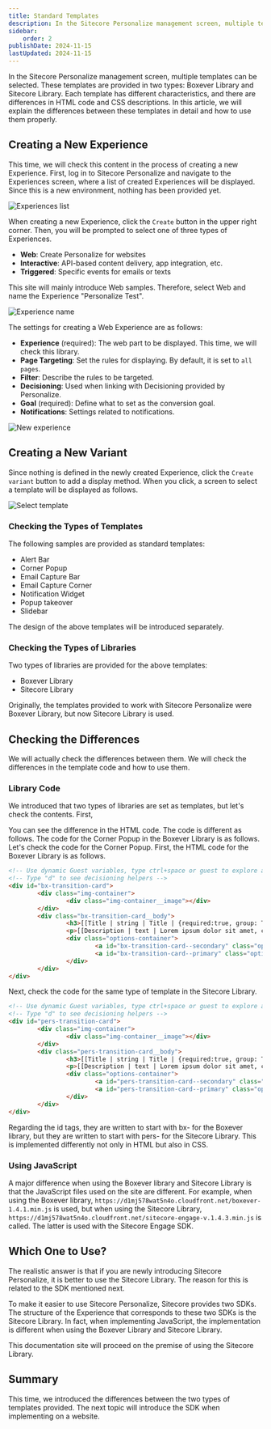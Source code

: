 ```yaml
---
title: Standard Templates
description: In the Sitecore Personalize management screen, multiple templates can be selected. These templates are provided in two types - Boxever Library and Sitecore Library. Each template has different characteristics, and there are differences in HTML code and CSS descriptions. In this article, we will explain the differences between these templates in detail and how to use them properly.
sidebar:
    order: 2
publishDate: 2024-11-15
lastUpdated: 2024-11-15
---
```


In the Sitecore Personalize management screen, multiple templates can be selected. These templates are provided in two types: Boxever Library and Sitecore Library. Each template has different characteristics, and there are differences in HTML code and CSS descriptions. In this article, we will explain the differences between these templates in detail and how to use them properly.

## Creating a New Experience

This time, we will check this content in the process of creating a new Experience. First, log in to Sitecore Personalize and navigate to the Experiences screen, where a list of created Experiences will be displayed. Since this is a new environment, nothing has been provided yet.

![Experiences list](../../../../assets/personalize/library01.png)

When creating a new Experience, click the `Create` button in the upper right corner. Then, you will be prompted to select one of three types of Experiences.

- **Web**: Create Personalize for websites
- **Interactive**: API-based content delivery, app integration, etc.
- **Triggered**: Specific events for emails or texts

This site will mainly introduce Web samples. Therefore, select Web and name the Experience "Personalize Test".

![Experience name](../../../../assets/personalize/library02.png)

The settings for creating a Web Experience are as follows:

- **Experience** (required): The web part to be displayed. This time, we will check this library.
- **Page Targeting**: Set the rules for displaying. By default, it is set to `all pages`.
- **Filter**: Describe the rules to be targeted.
- **Decisioning**: Used when linking with Decisioning provided by Personalize.
- **Goal** (required): Define what to set as the conversion goal.
- **Notifications**: Settings related to notifications.

![New experience](../../../../assets/personalize/library03.png)

## Creating a New Variant

Since nothing is defined in the newly created Experience, click the `Create variant` button to add a display method. When you click, a screen to select a template will be displayed as follows.

![Select template](../../../../assets/personalize/library04.png)

### Checking the Types of Templates

The following samples are provided as standard templates:

- Alert Bar
- Corner Popup
- Email Capture Bar
- Email Capture Corner
- Notification Widget
- Popup takeover
- Slidebar

The design of the above templates will be introduced separately.

### Checking the Types of Libraries

Two types of libraries are provided for the above templates:

- Boxever Library
- Sitecore Library

Originally, the templates provided to work with Sitecore Personalize were Boxever Library, but now Sitecore Library is used.

## Checking the Differences

We will actually check the differences between them. We will check the differences in the template code and how to use them.

### Library Code

We introduced that two types of libraries are set as templates, but let's check the contents. First,

You can see the difference in the HTML code. The code is different as follows. The code for the Corner Popup in the Boxever Library is as follows. Let's check the code for the Corner Popup. First, the HTML code for the Boxever Library is as follows.

```html title="HTML"
<!-- Use dynamic Guest variables, type ctrl+space or guest to explore available entities.-->
<!-- Type "d" to see decisioning helpers -->
<div id="bx-transition-card">
        <div class="img-container">
                <div class="img-container__image"></div>
        </div>
        <div class="bx-transition-card__body">
                <h3>[[Title | string | Title | {required:true, group: Title, order: 1}]]</h3>
                <p>[[Description | text | Lorem ipsum dolor sit amet, consectetur adipiscing elit, sed do eiusmod tempor incididunt | {required:true, group: Description, order: 1}]]</p>
                <div class="options-container">
                        <a id="bx-transition-card--secondary" class="options-container__secondary">[[Dismiss Text | string | No Thanks | {required:true, group: Secondary Button, order: 1}]]</a>
                        <a id="bx-transition-card--primary" class="options-container__primary">[[CTA Text | string | Yes Please | {required:true, group: CTA Button, order: 1}]]</a>
                </div>
        </div>
</div>
```

Next, check the code for the same type of template in the Sitecore Library.

```html {3,7,11-12} title="HTML"
<!-- Use dynamic Guest variables, type ctrl+space or guest to explore available entities.-->
<!-- Type "d" to see decisioning helpers -->
<div id="pers-transition-card">
        <div class="img-container">
                <div class="img-container__image"></div>
        </div>
        <div class="pers-transition-card__body">
                <h3>[[Title | string | Title | {required:true, group: Title, order: 1}]]</h3>
                <p>[[Description | text | Lorem ipsum dolor sit amet, consectetur adipiscing elit, sed do eiusmod tempor incididunt | {required:true, group: Description, order: 1}]]</p>
                <div class="options-container">
                        <a id="pers-transition-card--secondary" class="options-container__secondary">[[Dismiss Text | string | No Thanks | {required:true, group: Secondary Button, order: 1}]]</a>
                        <a id="pers-transition-card--primary" class="options-container__primary">[[CTA Text | string | Yes Please | {required:true, group: CTA Button, order: 1}]]</a>
                </div>
        </div>
</div>
```

Regarding the id tags, they are written to start with bx- for the Boxever library, but they are written to start with pers- for the Sitecore Library. This is implemented differently not only in HTML but also in CSS.

### Using JavaScript

A major difference when using the Boxever library and Sitecore Library is that the JavaScript files used on the site are different. For example, when using the Boxever library, `https://d1mj578wat5n4o.cloudfront.net/boxever-1.4.1.min.js` is used, but when using the Sitecore Library, `https://d1mj578wat5n4o.cloudfront.net/sitecore-engage-v.1.4.3.min.js` is called. The latter is used with the Sitecore Engage SDK.

## Which One to Use?

The realistic answer is that if you are newly introducing Sitecore Personalize, it is better to use the Sitecore Library. The reason for this is related to the SDK mentioned next.

To make it easier to use Sitecore Personalize, Sitecore provides two SDKs. The structure of the Experience that corresponds to these two SDKs is the Sitecore Library. In fact, when implementing JavaScript, the implementation is different when using the Boxever Library and Sitecore Library.

This documentation site will proceed on the premise of using the Sitecore Library.

## Summary

This time, we introduced the differences between the two types of templates provided. The next topic will introduce the SDK when implementing on a website.
